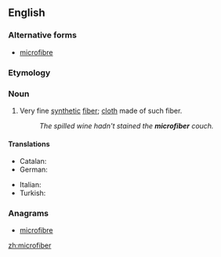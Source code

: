 ==English==

===Alternative forms===
* {{Canadian|British}} [[microfibre]]

===Etymology===
{{prefix|micro|fiber}}

===Noun===
{{en-noun}}

# Very fine [[synthetic]] [[fiber]]; [[cloth]] made of such fiber.
#: ''The spilled wine hadn't stained the '''microfiber''' couch.''

====Translations====
{{trans-top|particularly fine fiber}}
* Catalan: {{t-|ca|microfibra|f}}
* German: {{t-|de|Mikrofaser|f}}
{{trans-mid}}
* Italian: {{t-|it|microfibra|f}}
* Turkish: {{t-|tr|mikrofiber}}
{{trans-bottom}}

===Anagrams===
* [[microfibre#English|microfibre]]

[[zh:microfiber]]